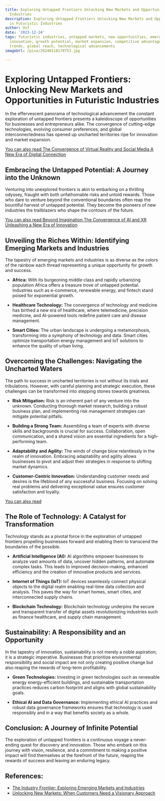 ```yaml
---
title: Exploring Untapped Frontiers Unlocking New Markets and Opportunities in Futuristic
  Industries
description: Exploring Untapped Frontiers Unlocking New Markets and Opportunities
  in Futuristic Industries
author: Usf
date: '2023-12-24'
tags: futuristic industries, untapped markets, new opportunities, emerging technologies,
  innovation, growth potential, market expansion, competitive advantage, industry
  trends, global reach, technological advancements
imageUrl: /pixa/20240118170753.jpg

---
```

# Exploring Untapped Frontiers: Unlocking New Markets and Opportunities in Futuristic Industries

In the effervescent panorama of technological  advancement  the  constant exploration of untapped frontiers presents a kaleidoscope of opportunities for businesses and entrepreneurs alike.  The convergence of  cutting-edge technologies, evolving consumer preferences, and global interconnectedness has opened up uncharted  territories ripe for innovation and  market expansion.

[You can also read The Convergence of Virtual Reality and Social Media A New Era of Digital Connection](The%20Convergence%20of%20Virtual%20Reality%20and%20Social%20Media%20A%20New%20Era%20of%20Digital%20Connection)


## Embracing the Untapped Potential: A Journey into the Unknown

Venturing into unexplored frontiers is akin to  embarking on a thrilling odyssey,  fraught with both unfathomable risks and untold rewards. Those who dare to venture beyond the conventional boundaries  often reap the bountiful  harvest of untapped potential. They become the pioneers of new industries the trailblazers who shape  the contours  of the future.

[You can also read Beyond Imagination The Convergence of  AI and  XR Unleashing a New Era of Innovation](Beyond%20Imagination%20The%20Convergence%20of%20AI%20and%20XR%20Unleashing%20a%20New%20Era%20of%20Innovation)


## Unveiling the Riches  Within: Identifying Emerging Markets and  Industries

The tapestry of emerging markets and industries is as diverse as the  colors of the rainbow each thread representing a unique opportunity for  growth and success.

- **Africa:** With its burgeoning  middle class and rapidly urbanizing population Africa offers a treasure trove of untapped potential. Industries such as e-commerce, renewable energy, and fintech stand poised for exponential growth.

- **Healthcare Technology:**  The convergence of technology and medicine has birthed a new era of healthcare, where telemedicine, precision medicine, and  AI-powered tools redefine patient care and disease management.

- **Smart  Cities:** The  urban landscape is undergoing a  metamorphosis, transforming into  a symphony of technology and data. Smart  cities optimize transportation energy management and  IoT solutions to enhance the  quality of urban living.

## Overcoming  the Challenges: Navigating the Uncharted Waters

The path to success in uncharted territories is not without its trials  and tribulations.  However, with careful planning and strategic execution, these challenges can  be  transformed into stepping stones towards greatness.

- **Risk Mitigation:** Risk is an inherent part of any venture  into the unknown. Conducting thorough market research, building a robust business plan, and implementing risk management strategies  can mitigate potential pitfalls.

-  **Building a Strong Team:** Assembling a team  of experts with diverse skills and backgrounds is crucial  for  success. Collaboration, open communication, and a shared vision are essential ingredients for a high-performing team.

- **Adaptability and Agility:** The  winds of change blow relentlessly in  the realm of innovation. Embracing adaptability and agility allows businesses to pivot and adjust their strategies in response to shifting market dynamics.

- **Customer-Centric Innovation:** Understanding customer needs and desires is the lifeblood of any successful business.  Focusing on solving real problems and delivering exceptional  value ensures customer satisfaction and loyalty.

[You can also read ]()


## The  Role of  Technology: A Catalyst for Transformation

Technology stands as a pivotal force in the exploration of untapped  frontiers propelling businesses forward and enabling them to transcend the boundaries of the possible.

-  **Artificial Intelligence (AI):** AI algorithms empower  businesses to  analyze vast amounts of data, uncover hidden patterns, and automate complex tasks. This leads to improved decision-making, enhanced efficiency and the creation of innovative products and services.

- **Internet of Things  (IoT):** IoT devices seamlessly connect physical objects to the digital realm enabling real-time data  collection and analysis.  This paves the way for smart homes, smart cities, and interconnected supply chains.

- **Blockchain Technology:** Blockchain technology underpins the secure and transparent transfer of digital assets  revolutionizing  industries such as finance healthcare, and supply chain management.

## Sustainability: A Responsibility and an Opportunity

In the tapestry of innovation, sustainability is not merely a noble aspiration; it  is a strategic imperative. Businesses that prioritize environmental responsibility and social impact are not  only creating positive  change but also reaping the rewards of long-term profitability.

- **Green Technologies:** Investing in green technologies such as renewable energy energy-efficient buildings, and sustainable transportation practices reduces carbon footprint and aligns with  global sustainability goals.

- **Ethical AI and Data  Governance:** Implementing ethical  AI practices and robust data governance frameworks ensures that technology  is used responsibly and in a way that benefits society as a whole.

##  Conclusion: A Journey of Infinite Potential

The  exploration of untapped frontiers  is a  continuous voyage a never-ending quest for discovery and  innovation. Those who embark on this journey with vision, resilience, and a commitment to making a positive  impact will  find  themselves at the  forefront of the future, reaping the rewards of success and leaving an enduring legacy.

## References:
- [The Industry Frontier: Exploring Emerging Markets and Industries](https://medium.com/@jennyfermark07/the-industry-frontier-exploring-emerging-markets-and-industries-8574758cf646)
- [Unlocking New Markets: When Customers Need a Visionary Approach](https://www.linkedin.com/pulse/unlocking-new-markets-when-customers-need-visionary-approach?trk=public_post_main-feed-card_feed-article-content)
